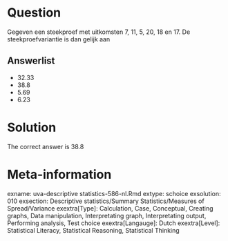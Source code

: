 Question
========

Gegeven een steekproef met uitkomsten 7, 11, 5, 20, 18 en 17. De steekproefvariantie is dan gelijk aan 

Answerlist
----------
* 32.33
* 38.8
* 5.69
* 6.23

Solution
========

The correct answer is  38.8 

Meta-information
================
exname: uva-descriptive statistics-586-nl.Rmd 
extype: schoice 
exsolution: 010 
exsection: Descriptive statistics/Summary Statistics/Measures of Spread/Variance
exextra[Type]: Calculation, Case, Conceptual, Creating graphs, Data manipulation, Interpretating graph, Interpretating output, Performing analysis, Test choice 
exextra[Langauge]: Dutch 
exextra[Level]: Statistical Literacy, Statistical Reasoning, Statistical Thinking 
